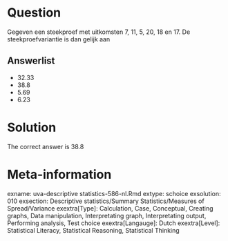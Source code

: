 Question
========

Gegeven een steekproef met uitkomsten 7, 11, 5, 20, 18 en 17. De steekproefvariantie is dan gelijk aan 

Answerlist
----------
* 32.33
* 38.8
* 5.69
* 6.23

Solution
========

The correct answer is  38.8 

Meta-information
================
exname: uva-descriptive statistics-586-nl.Rmd 
extype: schoice 
exsolution: 010 
exsection: Descriptive statistics/Summary Statistics/Measures of Spread/Variance
exextra[Type]: Calculation, Case, Conceptual, Creating graphs, Data manipulation, Interpretating graph, Interpretating output, Performing analysis, Test choice 
exextra[Langauge]: Dutch 
exextra[Level]: Statistical Literacy, Statistical Reasoning, Statistical Thinking 
